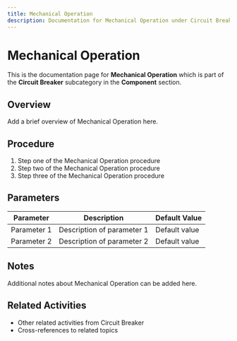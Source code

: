 ```yaml
---
title: Mechanical Operation
description: Documentation for Mechanical Operation under Circuit Breaker in Component category
---
```


# Mechanical Operation

This is the documentation page for **Mechanical Operation** which is part of the **Circuit Breaker** subcategory in the **Component** section.

## Overview

Add a brief overview of Mechanical Operation here.

## Procedure

1. Step one of the Mechanical Operation procedure
2. Step two of the Mechanical Operation procedure
3. Step three of the Mechanical Operation procedure

## Parameters

| Parameter | Description | Default Value |
|-----------|-------------|---------------|
| Parameter 1 | Description of parameter 1 | Default value |
| Parameter 2 | Description of parameter 2 | Default value |

## Notes

Additional notes about Mechanical Operation can be added here.

## Related Activities

- Other related activities from Circuit Breaker
- Cross-references to related topics
